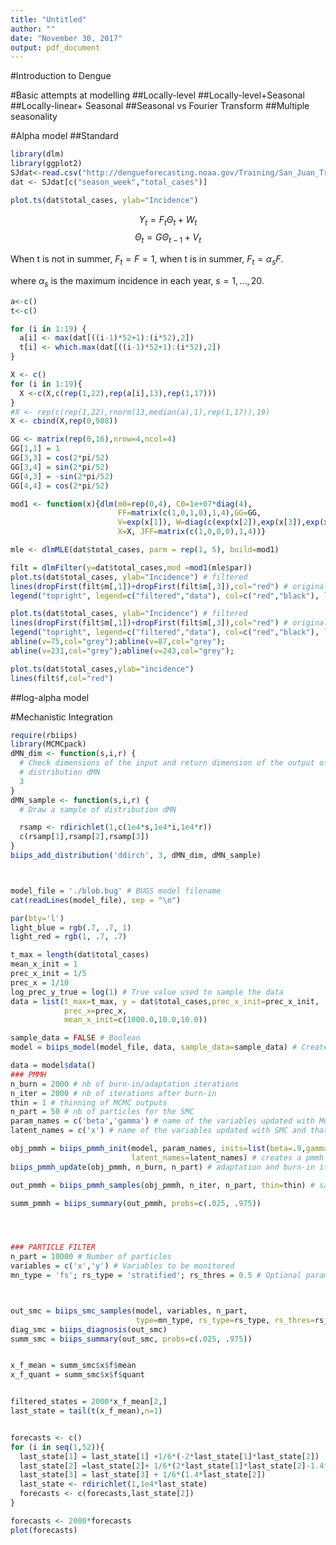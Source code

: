 ```yaml
---
title: "Untitled"
author: ""
date: "November 30, 2017"
output: pdf_document
---
```


#Introduction to Dengue


#Basic attempts at modelling 
##Locally-level
##Locally-level+Seasonal
##Locally-linear+ Seasonal
##Seasonal vs Fourier Transform
##Multiple seasonality 

#Alpha model
##Standard

```r
library(dlm)
library(ggplot2)
SJdat<-read.csv("http://dengueforecasting.noaa.gov/Training/San_Juan_Training_Data.csv")
dat <- SJdat[c("season_week","total_cases")]

plot.ts(dat$total_cases, ylab="Incidence")
```
\bigskip

$$Y_t = F_t\Theta_t + W_t$$
$$\Theta_t = G\Theta_{t-1} + V_t$$

When t is not in summer, $F_t=F=1$,\par
when t is in summer, $F_t=\alpha_sF$.\par
where $\alpha_s$ is the maximum incidence in each year, $s=1,...,20$. 

```r
a<-c()
t<-c()

for (i in 1:19) {
  a[i] <- max(dat[((i-1)*52+1):(i*52),2])
  t[i] <- which.max(dat[((i-1)*52+1):(i*52),2])
}

X <- c()
for (i in 1:19){
  X <-c(X,c(rep(1,22),rep(a[i],13),rep(1,17)))
}
#X <- rep(c(rep(1,22),rnorm(13,median(a),1),rep(1,17)),19)
X <- cbind(X,rep(0,988))

GG <- matrix(rep(0,16),nrow=4,ncol=4)
GG[1,1] = 1
GG[3,3] = cos(2*pi/52)
GG[3,4] = sin(2*pi/52)
GG[4,3] = -sin(2*pi/52)
GG[4,4] = cos(2*pi/52)

mod1 <- function(x){dlm(m0=rep(0,4), C0=1e+07*diag(4), 
                        FF=matrix(c(1,0,1,0),1,4),GG=GG, 
                        V=exp(x[1]), W=diag(c(exp(x[2]),exp(x[3]),exp(x[4]),exp(x[5]))), 
                        X=X, JFF=matrix(c(1,0,0,0),1,4))}

mle <- dlmMLE(dat$total_cases, parm = rep(1, 5), build=mod1)

filt = dlmFilter(y=dat$total_cases,mod =mod1(mle$par))
plot.ts(dat$total_cases, ylab="Incidence") # filtered
lines(dropFirst(filt$m[,1])+dropFirst(filt$m[,3]),col="red") # original data
legend("topright", legend=c("filtered","data"), col=c("red","black"), lty=1)
```


```r
plot.ts(dat$total_cases, ylab="Incidence") # filtered
lines(dropFirst(filt$m[,1])+dropFirst(filt$m[,3]),col="red") # original data
legend("topright", legend=c("filtered","data"), col=c("red","black"), lty=1)
abline(v=75,col="grey");abline(v=87,col="grey");
abline(v=231,col="grey");abline(v=243,col="grey");
```


```r
plot.ts(dat$total_cases,ylab="incidence")
lines(filt$f,col="red")
```

##log-alpha model 


#Mechanistic Integration
```r
require(rbiips)
library(MCMCpack)
dMN_dim <- function(s,i,r) {
  # Check dimensions of the input and return dimension of the output of
  # distribution dMN
  3
}
dMN_sample <- function(s,i,r) {
  # Draw a sample of distribution dMN

  rsamp <- rdirichlet(1,c(1e4*s,1e4*i,1e4*r))
  c(rsamp[1],rsamp[2],rsamp[3])
}
biips_add_distribution('ddirch', 3, dMN_dim, dMN_sample)



model_file = './blob.bug' # BUGS model filename
cat(readLines(model_file), sep = "\n")

par(bty='l')
light_blue = rgb(.7, .7, 1)
light_red = rgb(1, .7, .7)

t_max = length(dat$total_cases)
mean_x_init = 1
prec_x_init = 1/5
prec_x = 1/10
log_prec_y_true = log(1) # True value used to sample the data
data = list(t_max=t_max, y = dat$total_cases,prec_x_init=prec_x_init,
            prec_x=prec_x, 
            mean_x_init=c(1000.0,10.0,10.0))

sample_data = FALSE # Boolean
model = biips_model(model_file, data, sample_data=sample_data) # Create Biips model and sample data

data = model$data()
### PMMH
n_burn = 2000 # nb of burn-in/adaptation iterations
n_iter = 2000 # nb of iterations after burn-in
thin = 1 # thinning of MCMC outputs
n_part = 50 # nb of particles for the SMC
param_names = c('beta','gamma') # name of the variables updated with MCMC (others are updated with SMC)
latent_names = c('x') # name of the variables updated with SMC and that need to be monitored

obj_pmmh = biips_pmmh_init(model, param_names, inits=list(beta=.9,gamma=.1),
                           latent_names=latent_names) # creates a pmmh object
biips_pmmh_update(obj_pmmh, n_burn, n_part) # adaptation and burn-in iterations

out_pmmh = biips_pmmh_samples(obj_pmmh, n_iter, n_part, thin=thin) # samples

summ_pmmh = biips_summary(out_pmmh, probs=c(.025, .975))




### PARTICLE FILTER
n_part = 10000 # Number of particles
variables = c('x','y') # Variables to be monitored
mn_type = 'fs'; rs_type = 'stratified'; rs_thres = 0.5 # Optional parameters



out_smc = biips_smc_samples(model, variables, n_part,
                            type=mn_type, rs_type=rs_type, rs_thres=rs_thres)
diag_smc = biips_diagnosis(out_smc)
summ_smc = biips_summary(out_smc, probs=c(.025, .975))


x_f_mean = summ_smc$x$f$mean
x_f_quant = summ_smc$x$f$quant


filtered_states = 2000*x_f_mean[2,]
last_state = tail(t(x_f_mean),n=1)


forecasts <- c()
for (i in seq(1,52)){
  last_state[1] = last_state[1] +1/6*(-2*last_state[1]*last_state[2])
  last_state[2] =last_state[2]+ 1/6*(2*last_state[1]*last_state[2]-1.4*last_state[2])
  last_state[3] = last_state[3] + 1/6*(1.4*last_state[2])
  last_state <- rdirichlet(1,1e4*last_state)
  forecasts <- c(forecasts,last_state[2])
}

forecasts <- 2000*forecasts
plot(forecasts)



```
